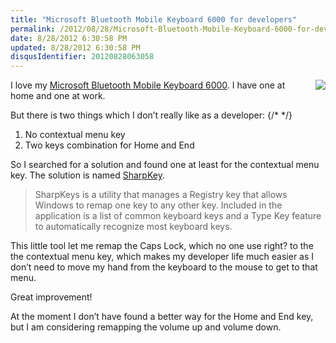 ```yaml
---
title: "Microsoft Bluetooth Mobile Keyboard 6000 for developers"
permalink: /2012/08/28/Microsoft-Bluetooth-Mobile-Keyboard-6000-for-developers/
date: 8/28/2012 6:30:58 PM
updated: 8/28/2012 6:30:58 PM
disqusIdentifier: 20120828063058
---
```

<!-- [![WP_000463_DxO](http://farm9.staticflickr.com/8435/7878722224_7f534bc7eb_m.jpg)](http://www.flickr.com/photos/laurentkempe/7878722224/ "WP_000463_DxO by Laurent Kempé, on Flickr") -->

<a href="http://www.flickr.com/photos/laurentkempe/7878722224/"><img style="float: right; margin-left: 10px" src="http://farm9.staticflickr.com/8435/7878722224_7f534bc7eb_m.jpg"></a>

I love my [Microsoft Bluetooth Mobile Keyboard 6000](http://www.microsoft.com/hardware/en-us/d/bluetooth-mobile-keyboard-6000). I have one at home and one at work.

But there is two things which I don’t really like as a developer:
{/* <!-- more --> */}

1.  No contextual menu key 
2.  Two keys combination for Home and End   

So I searched for a solution and found one at least for the contextual menu key. The solution is named [SharpKey](http://sharpkeys.codeplex.com/).

> SharpKeys is a utility that manages a Registry key that allows Windows to remap one key to any other key. Included in the application is a list of common keyboard keys and a Type Key feature to automatically recognize most keyboard keys.

This little tool let me remap the Caps Lock, which no one use right? to the the contextual menu key, which makes my developer life much easier as I don’t need to move my hand from the keyboard to the mouse to get to that menu.

Great improvement!

At the moment I don’t have found a better way for the Home and End key, but I am considering remapping the volume up and volume down.
